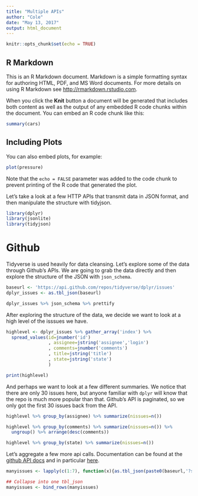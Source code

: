 ```yaml
---
title: "Multiple APIs"
author: "Cole"
date: "May 13, 2017"
output: html_document
---
```


```r
knitr::opts_chunk$set(echo = TRUE)
```

## R Markdown

This is an R Markdown document. Markdown is a simple formatting syntax for authoring HTML, PDF, and MS Word documents. For more details on using R Markdown see <http://rmarkdown.rstudio.com>.

When you click the **Knit** button a document will be generated that includes both content as well as the output of any embedded R code chunks within the document. You can embed an R code chunk like this:

```r
summary(cars)
```

## Including Plots

You can also embed plots, for example:

```r
plot(pressure)
```

Note that the `echo = FALSE` parameter was added to the code chunk to prevent printing of the R code that generated the plot.


Let's take a look at a few HTTP APIs that transmit data in JSON format, and then manipulate the structure with tidyjson.

```r
library(dplyr)
library(jsonlite)
library(tidyjson)
```

# Github

Tidyverse is used heavily for data cleansing.  Let's explore some of the data through Github's APIs.  We are going to grab the data directly and then explore the structure of the JSON with `json_schema`.

```r
baseurl <- 'https://api.github.com/repos/tidyverse/dplyr/issues'
dplyr_issues <- as.tbl_json(baseurl)

dplyr_issues %>% json_schema %>% prettify
```

After exploring the structure of the data, we decide we want to look at a high level of the isssues we have.

```r

highlevel <- dplyr_issues %>% gather_array('index') %>% 
  spread_values(id=jnumber('id')
                , assignee=jstring('assignee','login')
                , comments=jnumber('comments')
                , title=jstring('title')
                , state=jstring('state')
                )

print(highlevel)

```

And perhaps we want to look at a few different summaries.  We notice that there are only 30 issues here, but anyone familiar with `dplyr` will know that the repo is much more popular than that.  Github's API is paginated, so we only got the first 30 issues back from the API.

```r

highlevel %>% group_by(assignee) %>% summarize(nissues=n())

highlevel %>% group_by(comments) %>% summarize(nissues=n()) %>% 
  ungroup() %>% arrange(desc(comments))

highlevel %>% group_by(state) %>% summarize(nissues=n())

```

Let's aggregate a few more api calls.  Documentation can be found at the [github API docs](https://developer.github.com/guides/traversing-with-pagination/) and in particular [here](https://developer.github.com/v3/issues/#list-issues).

```r
manyissues <- lapply(c(1:7), function(x){as.tbl_json(paste0(baseurl,'?state=all&per_page=50&page=',x))})

## Collapse into one tbl_json
manyissues <- bind_rows(manyissues)
```

